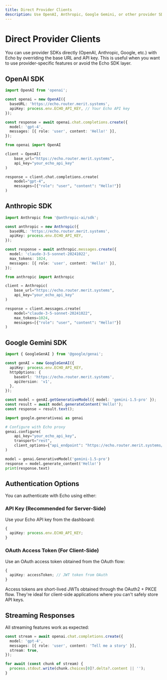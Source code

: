 ```yaml
---
title: Direct Provider Clients
description: Use OpenAI, Anthropic, Google Gemini, or other provider SDKs directly without Echo SDK wrappers
---
```


# Direct Provider Clients

You can use provider SDKs directly (OpenAI, Anthropic, Google, etc.) with Echo by overriding the base URL and API key. This is useful when you want to use provider-specific features or avoid the Echo SDK layer.

## OpenAI SDK

```typescript tab="TypeScript"
import OpenAI from 'openai';

const openai = new OpenAI({
  baseURL: 'https://echo.router.merit.systems',
  apiKey: process.env.ECHO_API_KEY, // Your Echo API key
});

const response = await openai.chat.completions.create({
  model: 'gpt-4',
  messages: [{ role: 'user', content: 'Hello!' }],
});
```

```python tab="Python"
from openai import OpenAI

client = OpenAI(
    base_url="https://echo.router.merit.systems",
    api_key="your_echo_api_key"
)

response = client.chat.completions.create(
    model="gpt-4",
    messages=[{"role": "user", "content": "Hello!"}]
)
```

## Anthropic SDK

```typescript tab="TypeScript"
import Anthropic from '@anthropic-ai/sdk';

const anthropic = new Anthropic({
  baseURL: 'https://echo.router.merit.systems',
  apiKey: process.env.ECHO_API_KEY,
});

const response = await anthropic.messages.create({
  model: 'claude-3-5-sonnet-20241022',
  max_tokens: 1024,
  messages: [{ role: 'user', content: 'Hello!' }],
});
```

```python tab="Python"
from anthropic import Anthropic

client = Anthropic(
    base_url="https://echo.router.merit.systems",
    api_key="your_echo_api_key"
)

response = client.messages.create(
    model="claude-3-5-sonnet-20241022",
    max_tokens=1024,
    messages=[{"role": "user", "content": "Hello!"}]
)
```

## Google Gemini SDK

```typescript tab="TypeScript"
import { GoogleGenAI } from '@google/genai';

const genAI = new GoogleGenAI({
  apiKey: process.env.ECHO_API_KEY,
  httpOptions: {
    baseUrl: 'https://echo.router.merit.systems',
    apiVersion: 'v1',
  },
});

const model = genAI.getGenerativeModel({ model: 'gemini-1.5-pro' });
const result = await model.generateContent('Hello!');
const response = result.text();
```

```python tab="Python"
import google.generativeai as genai

# Configure with Echo proxy
genai.configure(
    api_key="your_echo_api_key",
    transport="rest",
    client_options={"api_endpoint": "https://echo.router.merit.systems/v1"}
)

model = genai.GenerativeModel('gemini-1.5-pro')
response = model.generate_content('Hello!')
print(response.text)
```

## Authentication Options

You can authenticate with Echo using either:

### API Key (Recommended for Server-Side)

Use your Echo API key from the dashboard:

```typescript
{
  apiKey: process.env.ECHO_API_KEY;
}
```

### OAuth Access Token (For Client-Side)

Use an OAuth access token obtained from the OAuth flow:

```typescript
{
  apiKey: accessToken; // JWT token from OAuth
}
```

<Callout type="info">
  Access tokens are short-lived JWTs obtained through the OAuth2 + PKCE flow.
  They're ideal for client-side applications where you can't safely store API
  keys.
</Callout>

## Streaming Responses

All streaming features work as expected:

```typescript
const stream = await openai.chat.completions.create({
  model: 'gpt-4',
  messages: [{ role: 'user', content: 'Tell me a story' }],
  stream: true,
});

for await (const chunk of stream) {
  process.stdout.write(chunk.choices[0]?.delta?.content || '');
}
```
